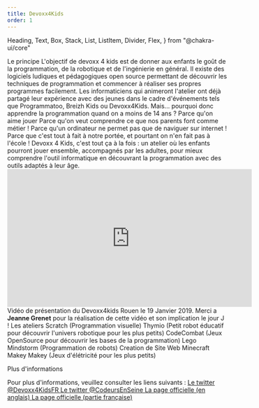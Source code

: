 ```yaml
---
title: Devoxx4Kids
order: 1
---
```


  Heading,
  Text,
  Box,
  Stack,
  List,
  ListItem,
  Divider,
  Flex,
} from "@chakra-ui/core"

<SEO title="Devoxx4Kids" />
<OGImage path="/images/devoxx4kids/social.jpg" />

<Box maxWidth="300px" mx="auto" my={8}>
  <Devoxx4Kids />
</Box>
<Stack spacing={8}>
  <Heading as="h2">Le principe</Heading>
  <Text>
    L'objectif de devoxx 4 kids est de donner aux enfants le goût de la
    programmation, de la robotique et de l'ingénierie en général.
  </Text>
  <Text>
    Il existe des logiciels ludiques et pédagogiques open source
    permettant de découvrir les techniques de programmation et commencer à
    réaliser ses propres programmes facilement.
  </Text>
  <Text>
    Les informaticiens qui animeront l'atelier ont déjà partagé leur
    expérience avec des jeunes dans le cadre d'événements tels que
    Programmatoo, Breizh Kids ou Devoxx4Kids.
  </Text>
  <Text>
    Mais... pourquoi donc apprendre la programmation quand on a moins de
    14 ans ?
  </Text>
  <List styleType="disc">
    <ListItem>Parce qu'on aime jouer</ListItem>
    <ListItem>
      Parce qu'on veut comprendre ce que nos parents font comme métier !
    </ListItem>
    <ListItem>
      Parce qu'un ordinateur ne permet pas que de naviguer sur internet !
    </ListItem>
    <ListItem>
      Parce que c'est tout à fait à notre portée, et pourtant on n'en fait
      pas à l'école !
    </ListItem>
  </List>
  <Text>
    Devoxx 4 Kids, c'est tout ça à la fois : un atelier où les enfants
    pourront jouer ensemble, accompagnés par les adultes, pour mieux
    comprendre l'outil informatique en découvrant la programmation avec
    des outils adaptés à leur âge.
  </Text>
  <Divider />
  <Flex justifyContent="center">
    <iframe
      width="560"
      height="315"
      src="https://www.youtube.com/embed/ZszuY9bmIRk"
      frameBorder="0"
      title="Devoxx4kids 19 Janvier 2019"
      allow="accelerometer; autoplay; encrypted-media; gyroscope; picture-in-picture"
      allowFullScreen
    ></iframe>
  </Flex>
  <Box textAlign="center">
    <Text>
      Vidéo de présentation du Devoxx4kids Rouen le 19 Janvier 2019.
    </Text>
    <Text as="small">
      Merci a <strong>Jeanne Grenet</strong> pour la réalisation de cette
      vidéo et son implication le jour J !
    </Text>
  </Box>
  <Divider />
  <Heading as="h2">Les ateliers</Heading>

  <List styleType="disc">
    <ListItem>Scratch (Programmation visuelle)</ListItem>
    <ListItem>
      Thymio (Petit robot éducatif pour découvrir l'univers robotique pour
      les plus petits)
    </ListItem>
    <ListItem>
      CodeCombat (Jeux OpenSource pour découvrir les bases de la
      programmation)
    </ListItem>
    <ListItem>Lego Mindstorm (Programmation de robots)</ListItem>
    <ListItem>Creation de Site Web</ListItem>
    <ListItem>Minecraft</ListItem>
    <ListItem>
      Makey Makey (Jeux d'élétricité pour les plus petits)
    </ListItem>
  </List>

  <Divider />

  <Heading as="h2">Plus d'informations</Heading>

  <Text>
    Pour plus d'informations, veuillez consulter les liens suivants :
  </Text>

  <List styleType="disc">
    <ListItem>
      <A href="https://twitter.com/Devoxx4KidsFR" target="_blank">
        Le twitter @Devoxx4KidsFR
      </A>
    </ListItem>
    <ListItem>
      <A href="https://twitter.com/CodeursEnSeine" target="_blank">
        Le twitter @CodeursEnSeine
      </A>
    </ListItem>
    <ListItem>
      <A href="http://www.devoxx4kids.org/" target="_blank">
        La page officielle (en anglais)
      </A>
    </ListItem>
    <ListItem>
      <A href="http://www.devoxx4kids.org/france/" target="_blank">
        La page officielle (partie française)
      </A>
    </ListItem>
  </List>
</Stack>
